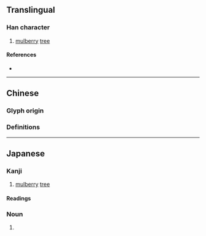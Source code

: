 {{character info/new}}
{{also|桑}}
==Translingual==

===Han character===
{{Han char|rn=75|rad=木|as=06|sn=10|four=|canj=JTD|ids=⿱卉木<small>(GJ)</small>,⿱卉朩<small>(T)</small>}}

# [[mulberry]] [[tree]]

====References====
* {{Han ref|kx=0526.040|dkj=14685|hdz=21176.120|uh=6852|ud=26706}}

----

==Chinese==

===Glyph origin===
{{Han etym}}

===Definitions===
{{zh-see|桑|v}} <!--《康熙字典·桒》:《正字通》俗桑字。-->

----

==Japanese==

===Kanji===
{{ja-kanji|grade=|rs=木06}}
# [[mulberry]] [[tree]]

====Readings====
{{ja-readings
|goon=そう<さう
|kanon=そう<さう
|kun=くわ<くは
}}

===Noun===
{{ja-noun|くわ|クワ|hhira=くは|hkata=クハ}}
# {{alternative form of|lang=ja|桑||mulberry tree}}
